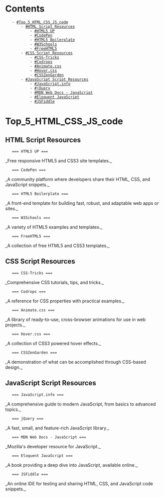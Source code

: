 = Contents =
    - [[#Top_5_HTML_CSS_JS_code]]
        - [[#HTML Script Resources]]
            - [[#HTML5 UP]]
            - [[#CodePen]]
            - [[#HTML5 Boilerplate]]
            - [[#W3Schools]]
            - [[#FreeHTML5]]
        - [[#CSS Script Resources]]
            - [[#CSS-Tricks]]
            - [[#Codrops]]
            - [[#Animate.css]]
            - [[#Hover.css]]
            - [[#CSSZenGarden]]
        - [[#JavaScript Script Resources]]
            - [[#JavaScript.info]]
            - [[#jQuery]]
            - [[#MDN Web Docs - JavaScript]]
            - [[#Eloquent JavaScript]]
            - [[#JSFiddle]]

= Top_5_HTML_CSS_JS_code =

== HTML Script Resources ==
    === HTML5 UP ===
_Free responsive HTML5 and CSS3 site templates._
    === CodePen ===
_A community platform where developers share their HTML, CSS, and JavaScript snippets._
    === HTML5 Boilerplate ===
_A front-end template for building fast, robust, and adaptable web apps or sites._
    === W3Schools ===
_A variety of HTML5 examples and templates._
    === FreeHTML5 ===
_A collection of free HTML5 and CSS3 templates._

== CSS Script Resources ==
    === CSS-Tricks ===
_Comprehensive CSS tutorials, tips, and tricks._
    === Codrops ===
_A reference for CSS properties with practical examples._
    === Animate.css ===
_A library of ready-to-use, cross-browser animations for use in web projects._
    === Hover.css ===
_A collection of CSS3 powered hover effects._
    === CSSZenGarden ===
_A demonstration of what can be accomplished through CSS-based design._

== JavaScript Script Resources ==
    === JavaScript.info ===
_A comprehensive guide to modern JavaScript, from basics to advanced topics._
    === jQuery ===
_A fast, small, and feature-rich JavaScript library._
    === MDN Web Docs - JavaScript ===
_Mozilla's developer resource for JavaScript._
    === Eloquent JavaScript ===
_A book providing a deep dive into JavaScript, available online._
    === JSFiddle ===
_An online IDE for testing and sharing HTML, CSS, and JavaScript code snippets._
